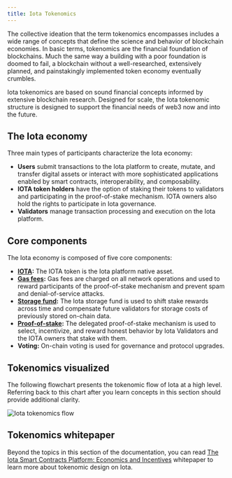 ```yaml
---
title: Iota Tokenomics
---
```


The collective ideation that the term tokenomics encompasses includes a wide range of concepts that define the science and behavior of blockchain economies. In basic terms, tokenomics are the financial foundation of blockchains. Much the same way a building with a poor foundation is doomed to fail, a blockchain without a well-researched, extensively planned, and painstakingly implemented token economy eventually crumbles.

Iota tokenomics are based on sound financial concepts informed by extensive blockchain research. Designed for scale, the Iota tokenomic structure is designed to support the financial needs of web3 now and into the future. 

## The Iota economy

Three main types of participants characterize the Iota economy:

- **Users** submit transactions to the Iota platform to create, mutate, and transfer digital assets or interact with more sophisticated applications enabled by smart contracts, interoperability, and composability.
- **IOTA token holders** have the option of staking their tokens to validators and participating in the proof-of-stake mechanism. IOTA owners also hold the rights to participate in Iota governance.
- **Validators** manage transaction processing and execution on the Iota platform.


## Core components

The Iota economy is composed of five core components:

- **[IOTA](./tokenomics/iota-coin.mdx):** The IOTA token is the Iota platform native asset.
- **[Gas fees](./tokenomics/gas-in-iota.mdx):** Gas fees are charged on all network operations and used to reward participants of the proof-of-stake mechanism and prevent spam and denial-of-service attacks.
- **[Storage fund](./tokenomics/storage-fund.mdx):** The Iota storage fund is used to shift stake rewards across time and compensate future validators for storage costs of previously stored on-chain data.
- **[Proof-of-stake](./tokenomics/proof-of-stake.mdx):** The delegated proof-of-stake mechanism is used to select, incentivize, and reward honest behavior by Iota Validators and the IOTA owners that stake with them.
- **Voting:** On-chain voting is used for governance and protocol upgrades.


## Tokenomics visualized

The following flowchart presents the tokenomic flow of Iota at a high level. Referring back to this chart after you learn concepts in this section should provide additional clarity. 

![Iota tokenomics flow](./images/iota-tokenomics-flow.png "Flowchart showing the tokenomics structure.")

## Tokenomics whitepaper

Beyond the topics in this section of the documentation, you can read [The Iota Smart Contracts Platform: Economics and Incentives](/paper/tokenomics.pdf) whitepaper to learn more about tokenomic design on Iota.
